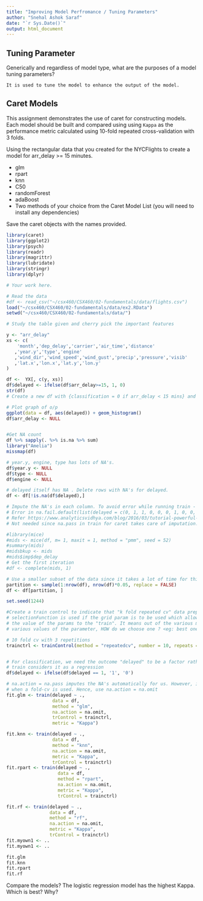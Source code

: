 ```yaml
---
title: "Improving Model Perfromance / Tuning Parameters"
author: "Snehal Ashok Saraf"
date: "`r Sys.Date()`"
output: html_document
---
```



## Tuning Parameter

Generically and regardless of model type, what are the purposes of a model
tuning parameters?

```
It is used to tune the model to enhance the output of the model. 
```

## Caret Models

This assignment demonstrates the use of caret for constructing models. Each
model should be built and compared using using `Kappa` as the performance
metric calculated using 10-fold repeated cross-validation with 3 folds.

Using the rectangular data that you created for the NYCFlights to create a model
for arr_delay >= 15 minutes.

- glm
- rpart
- knn
- C50
- randomForest
- adaBoost
- Two methods of your choice from the Caret Model List (you will need to install any dependencies)

Save the caret objects with the names provided.

```r
library(caret)
library(ggplot2)
library(psych)
library(readr)
library(magrittr)
library(lubridate)
library(stringr)
library(dplyr)
```

```r

# Your work here.

# Read the data
#df <- read_csv("~/csx460/CSX460/02-fundamentals/data/flights.csv") 
load("~/csx460/CSX460/02-fundamentals/data/ex2.RData")
setwd("~/csx460/CSX460/02-fundamentals/data/")

# Study the table given and cherry pick the important features

y <- "arr_delay"
xs <- c(
    'month','dep_delay','carrier','air_time','distance'
   ,'year.y','type','engine'
   ,'wind_dir','wind_speed','wind_gust','precip','pressure','visib'
   ,'lat.x','lon.x','lat.y','lon.y'
)

df <-  YX[, c(y, xs)]
df$delayed <- ifelse(df$arr_delay>=15, 1, 0)
str(df)
# Create a new df with {classification = 0 if arr_delay < 15 mins} and

# Plot graph of o/p
ggplot(data = df, aes(delayed)) + geom_histogram()
df$arr_delay <- NULL


#Get NA count
df %>% sapply(. %>% is.na %>% sum)
library("Amelia")
missmap(df)

# year.y, engine, type has lots of NA's.
df$year.y <- NULL
df$type <- NULL
df$engine <- NULL

# delayed itself has NA . Delete rows with NA's for delayed.
df <- df[!is.na(df$delayed),]

# Impute the NA's in each column. To avoid error while running train -
# Error in na.fail.default(list(delayed = c(0, 1, 1, 0, 0, 0, 1, 0, 0, 0,  :
# Refer https://www.analyticsvidhya.com/blog/2016/03/tutorial-powerful-packages-imputing-missing-values/
# Not needed since na.pass in train for caret takes care of imputation.

#library(mice)
#mids <- mice(df, m= 1, maxit = 1, method = "pmm", seed = 52)
#summary(mids)
#midsbkup <- mids
#mids$imp$dep_delay
# Get the first iteration
#df <- complete(mids, 1)

# Use a smaller subset of the data since it takes a lot of time for this data.
partition <- sample(1:nrow(df), nrow(df)*0.05, replace = FALSE)
df <- df[partition, ]

set.seed(1244)

#Create a train control to indicate that "k fold repeated cv" data prep is to be used
# selectionFunction is used if the grid param is to be used which allows us to control
# the value of the params to the "train". It means out of the various models built using
# various values of the parameter, HOW do we choose one ? <eg: best one OR next to best one etc >

# 10 fold cv with 3 repetitions
trainctrl <- trainControl(method = "repeatedcv", number = 10, repeats = 3, selectionFunction = "oneSE")


# For classification, we need the outcome "delayed" to be a factor rather than a numeral. Else
# train considers it as a regression
df$delayed <- ifelse(df$delayed == 1, '1', '0')

# na.action = na.pass imputes the NA's automatically for us. However, it does NOT work for trControl
# when a fold-cv is used. Hence, use na.action = na.omit
fit.glm <- train(delayed ~ ., 
                 data = df, 
                 method = "glm",
                 na.action = na.omit, 
                 trControl = trainctrl, 
                 metric = "Kappa")

fit.knn <- train(delayed ~ ., 
                 data = df, 
                 method = "knn", 
                 na.action = na.omit,
                 metric = "Kappa",
                 trControl = trainctrl)
fit.rpart <- train(delayed ~ ., 
                   data = df, 
                   method = "rpart",
                   na.action = na.omit,
                   metric = "Kappa",
                   trControl = trainctrl)

fit.rf <- train(delayed ~ ., 
                data = df, 
                method = "rf", 
                na.action = na.omit,
                metric = "Kappa",
                trControl = trainctrl)
fit.myown1 <- ..
fit.myown1 <- ..

fit.glm
fit.knn
fit.rpart
fit.rf
```

Compare the  models?
The logistic regression model has the highest Kappa.
Which is best?  Why?

```
```
